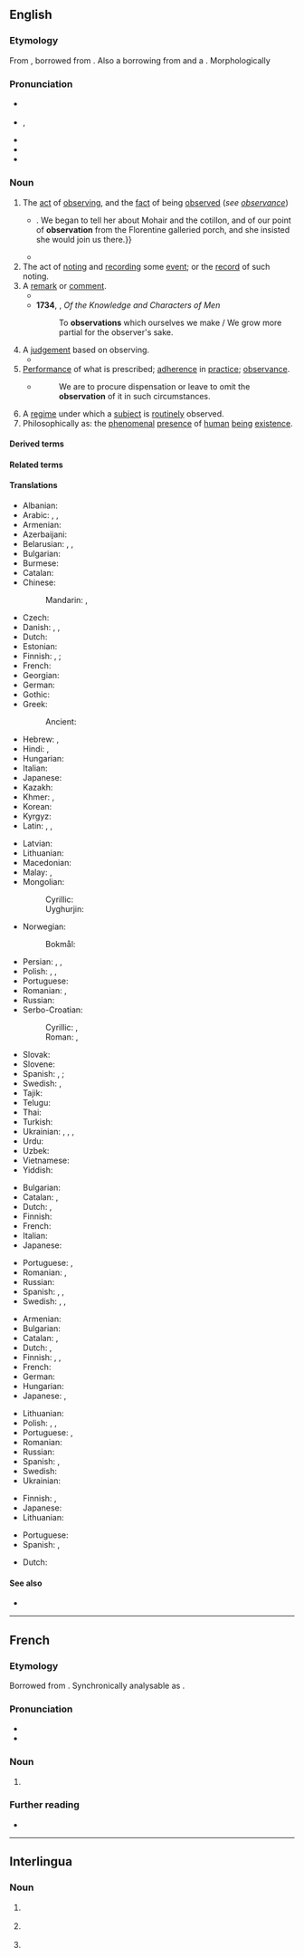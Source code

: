 ==English==

===Etymology===
From {{inh|en|enm|observacion}}, borrowed from {{der|en|frm|observacion}}. Also a borrowing from {{bor|en|fr|observation}} and a {{learned borrowing|en|la|observatio|observātiō(n-)|nocap=1}}.
Morphologically {{suffix|en|observe|ation|nocat=1}}

===Pronunciation===
* {{a|RP}} {{IPA|en|/ˌɒbzəˈveɪʃ(ə)n/}}
* {{a|GA}} {{enPR|ŏb'zər-vāʹshən|-vāshʹn}}, {{IPA|en|/ˌɑbzɚˈveɪʃən/|/-ˈveɪʃn̩/}}
* {{audio|en|en-us-observation.ogg|Audio (US)}}
* {{rhymes|en|eɪʃən}}
* {{hyph|en|ob|ser|va|tion}}

===Noun===
{{en-noun|~}}

# The [[act]] of [[observing]], and the [[fact]] of being [[observe]]d (''see [[observance]]'')
#* {{RQ:Churchill Celebrity|chapter=5|passage=But Miss Thorn relieved the situation by laughing aloud,{{...}}. We began to tell her about Mohair and the cotillon, and of our point of '''observation''' from the Florentine galleried porch, and she insisted she would join us there.}}
#* {{quote-journal|en|year=2012|month=March-April|author={{w|Jeremy Bernstein}}| volume=100| issue=2| page=146| magazine={{w|American Scientist}}| title=[http://www.americanscientist.org/issues/feature/2012/2/a-palette-of-particles A Palette of Particles]| passage=The physics of elementary particles in the 20th century was distinguished by the '''observation''' of particles whose existence had been predicted by theorists sometimes decades earlier.}}
# The act of [[noting]] and [[recording]] some [[event]]; or the [[record]] of such noting.
# A [[remark]] or [[comment]].
#*{{RQ:Shakespeare Henry 6-3|II|vi|passage=That's a foolish '''observation'''.}}
#* '''1734''', {{w|Alexander Pope}}, ''Of the Knowledge and Characters of Men''
#*: To '''observations''' which ourselves we make / We grow more partial for the observer's sake.
# A [[judgement]] based on observing.
#* {{quote-book|en|page=151| title= Sex Differences in Antisocial Behaviour: Conduct Disorder, Delinquency, and Violence in the Dunedin Longitudinal Study| date=27 September 2001| url= https://books.google.co.nz/books?id=kPdUHpwtCjYC| isbn=9780521010665| publisher={{w| Cambridge University Press}}| author=Terrie E. Moffitt| author2=Avshalom Caspi| author3=Michael Rutter| author4=Phil A. Silva| passage= This hypothesis goes by many names, including group resistence, the threshold effect, and the gender paradox. Because the hypothesis holds such wide appeal, it is worth revisiting the logic behind it. The hypothesis is built on the factual '''observation''' that fewer females than males act antisocially.}}
# [[performance|Performance]] of what is prescribed; [[adherence]] in [[practice]]; [[observance]].
#* {{RQ:Taylor HL}}
#*: We are to procure dispensation or leave to omit the '''observation''' of it in such circumstances.
# A [[regime]] under which a [[subject]] is [[routinely]] observed.
# Philosophically as: the [[phenomenal]] [[presence]] of [[human]] [[being]] [[existence]].

====Derived terms====
{{der4|en
|pilot balloon observation
|observational
|observation deck
|multiobservation
|postobservation
|preobservation
|inobservation
|malobservation
|nonobservation
|observation post
|observation wheel
|misobservation
|observation car
|reobservation}}

====Related terms====
{{rel3|en
|observance
|observant
|observatory
|observe
|observer}}

====Translations====
{{trans-top|act of observing or being observed}}
* Albanian: {{t+|sq|vrojtim|m}}
* Arabic: {{t|ar|رَصْد|m}}, {{t|ar|مُشَاهَدَة|f}}, {{t|ar|مُرَاقَبَةٌ|f}}
* Armenian: {{t+|hy|դիտողություն}}
* Azerbaijani: {{t+|az|müşahidə}}
* Belarusian: {{t|be|назіра́нне|n}}, {{t|be|нагляда́нне|n}}, {{t|be|нагля́д|m}}
* Bulgarian: {{t+|bg|наблюде́ние|n}}
* Burmese: {{t+|my|အမှတ်အသား}}
* Catalan: {{t+|ca|observació|f}}
* Chinese:
*: Mandarin: {{t+|cmn|觀察}}, {{t+|cmn|观察|tr=guānchá}}
* Czech: {{t+|cs|pozorování|n}}
* Danish: {{t|da|iagttagelse|c}}, {{t|da|observation|c}},{{t|da|bemærkning|c}}
* Dutch: {{t+|nl|waarneming|f}}
* Estonian: {{t|et|vaatlus}}
* Finnish: {{t|fi|havainnointi}}, {{t+|fi|havaitseminen}} {{qualifier|observing}}; {{t|fi|[[havaituksi]] [[tuleminen]]}} {{qualifier|being observed}}
* French: {{t+|fr|observation|f}}
* Georgian: {{t|ka|დაკვირვება}}
* German: {{t+|de|Beobachtung|f}}
* Gothic: {{t|got|𐌰𐍄𐍅𐌹𐍄𐌰𐌹𐌽𐍃|f}}
* Greek: {{t+|el|παρατήρηση|f}}
*: Ancient: {{t|grc|σκέψις|f}}
* Hebrew: {{t+|he|תַּצְפִּית|f}}, {{t+|he|צְפִיָּה|f|tr=tsfiyá}}
* Hindi: {{t+|hi|अवलोकन|m}}, {{t+|hi|प्रेक्षण|m}}
* Hungarian: {{t+|hu|megfigyelés}}
* Italian: {{t+|it|osservazione|f}}
* Japanese: {{t+|ja|観察|tr=かんさつ, kansatsu}}
* Kazakh: {{t|kk|бақылау}}
* Khmer: {{t+|km|គំនន់}}, {{t+|km|វិលោកនៈ}}
* Korean: {{t+|ko|관찰}}
* Kyrgyz: {{t+|ky|байкоо}}
* Latin: {{t+|la|observātiō|f}}, {{t|la|animadversiō|f}}, {{t+|la|notātiō|f}}
{{trans-mid}}
* Latvian: {{t|lv|novērošana|f}}
* Lithuanian: {{t|lt|stebėjimas}}
* Macedonian: {{t|mk|набљудување|n}}
* Malay: {{t|ms|pemerhatian}}, {{t|ms|pencerapan}}
* Mongolian:
*: Cyrillic: {{t+|mn|ажиглалт}}
*: Uyghurjin: {{t|mn|ᠠᠵᠢᠭᠯᠠᠯᠲᠠ}}
* Norwegian:
*: Bokmål: {{t|nb|observasjon|m}}
* Persian: {{t+|fa|مشاهده|tr=mošâhade}}, {{t+|fa|ارصاد|tr=ersâd}}, {{t+|fa|نپاهش|tr=nepâheš}}
* Polish: {{t+|pl|obserwacja|f}}, {{t+|pl|spostrzeżenie|n}}, {{t+|pl|ogląd|m}}
* Portuguese: {{t+|pt|observação|f}}
* Romanian: {{t+|ro|observare|f}}, {{t+|ro|observație|f}}
* Russian: {{t+|ru|наблюде́ние|n}}
* Serbo-Croatian:
*: Cyrillic: {{t|sh|опа́жа̄ње|n}}, {{t|sh|посматрање|n}}
*: Roman: {{t+|sh|opážānje|n}}, {{t+|sh|posmatranje|n}}
* Slovak: {{t|sk|pozorovanie|n}}
* Slovene: {{t|sl|opazovanje|n}}
* Spanish: {{t+|es|observación|f}}, {{t+|es|vigilancia|f}}; {{t|es|observancia|f}}
* Swedish: {{t+|sv|observation|c}}, {{t+|sv|iakttagelse}}
* Tajik: {{t+|tg|мушоҳида}}
* Telugu: {{t+|te|పరిశీలన}}
* Thai: {{t+|th|การสังเกต}}
* Turkish: {{t+|tr|gözlem}}
* Ukrainian: {{t+|uk|спостере́ження|n}}, {{t|uk|нагляда́ння|n}}, {{t|uk|на́гляд|m}}, {{t|uk|назира́ння|n}}
* Urdu: {{t|ur|مشاﮩده|m|tr=maśāhada, muśāhida}}
* Uzbek: {{t+|uz|nazorat}}
* Vietnamese: {{t+|vi|quan sát|alt=sự quan sát}}
* Yiddish: {{t|yi|אָבסערוואַציע|f}}
{{trans-bottom}}

{{trans-top|recording an event; the record of such noting}}
* Bulgarian: {{t+|bg|наблюдение|n}}
* Catalan: {{t+|ca|registre|m}}, {{t+|ca|anotació|f}}
* Dutch: {{t+|nl|waarneming|f}}, {{t+|nl|waarnemen|n}}
* Finnish: {{t+|fi|havainto}}
* French: {{t+|fr|observation}}
* Italian: {{t+|it|osservazione}}
* Japanese: {{t+|ja|観察|tr=かんさつ, kansatsu}}
{{trans-mid}}
* Portuguese: {{t+|pt|registro|m}}, {{t+|pt|observação}}
* Romanian: {{t+|ro|observație|f}}, {{t+|ro|observare|f}}
* Russian: {{t+|ru|наблюде́ние|n}}
* Spanish: {{t|es|anotación|f}}, {{t+|es|registro|m}}, {{t+|es|observación}}
* Swedish: {{t+|sv|observation}}, {{t+|sv|uppsikt|c}}, {{t+|sv|tillsyn|c}}
{{trans-bottom}}

{{trans-top|remark or comment}}
* Armenian: {{t+|hy|դիտողություն}}
* Bulgarian: {{t+|bg|забележка|f}}
* Catalan: {{t+|ca|observació|f}}, {{t+|ca|comentari|m}}
* Dutch: {{t+|nl|opmerking|f}}, {{t+|nl|waarneming|f}}
* Finnish: {{t+|fi|huomio}}, {{t+|fi|huomautus}}, {{t+|fi|kommentti}}
* French: {{t+|fr|remarque|f}}
* German: {{t+|de|Bemerkung|f}}
* Hungarian: {{t+|hu|megjegyzés}}
* Japanese: {{t|ja|論評|tr=ronpyō}}, {{t+|ja|所見|tr=shoken}}
{{trans-mid}}
* Lithuanian: {{t|lt|pastaba|f}}
* Polish: {{t+|pl|spostrzeżenie|n}}, {{t+|pl|komentarz|m}}, {{t+|pl|uwaga|f}}
* Portuguese: {{t+|pt|observação|f}}, {{t+|pt|comentário|m}}
* Romanian: {{t+|ro|observație|f}}
* Russian: {{t+|ru|замеча́ние|n}}
* Spanish: {{t+|es|observación|f}}, {{t+|es|comentario|m}}
* Swedish: {{t+|sv|anmärkning|c}}
* Ukrainian: {{t+|uk|спостере́ження|n}}
{{trans-bottom}}

{{trans-top|judgement}}
* Finnish: {{t+|fi|päätelmä}}, {{t+|fi|päätös}}
* Japanese: {{t|ja|観察結果|tr=kansatsukekka}}
* Lithuanian: {{t|lt|tirti}}
{{trans-mid}}
* Portuguese: {{t+|pt|parecer|m}}
* Spanish: {{t+|es|juicio|m}}, {{t+|es|parecer|m}}
{{trans-bottom}}

{{checktrans-top}}
* Dutch: {{t+check|nl|observatie|f}}
{{trans-mid}}
{{trans-bottom}}

====See also====
* {{pedialite}}

----

==French==
{{wikipedia|lang=fr}}

===Etymology===
Borrowed from {{bor|fr|la|observātiō}}. Synchronically analysable as {{af|fr|observer|-ation}}.

===Pronunciation===
* {{fr-IPA}}
* {{audio|fr|Fr-observation.ogg|Audio}}

===Noun===
{{fr-noun|f}}

# {{l|en|observation}}

===Further reading===
* {{R:TLFi}}

----

==Interlingua==

===Noun===
{{ia-noun|es}}

# {{l|en|observation}} {{gloss|something that has been observed}}
# {{l|en|observation}} {{gloss|act or process of observing}}
# {{l|en|observation}} {{gloss|regime under which a subject is routinely observed}}